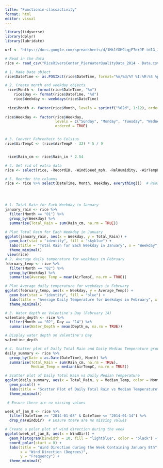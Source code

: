 ```yaml
---
title: "Functionin-classactivity"
format: html
editor: visual
---
```


```r

library(tidyverse)
library(dplyr)
library(lubridate)

url <- "https://docs.google.com/spreadsheets/d/1Mk1YGH9LqjF7drJE-td1G_JkdADOU0eMlrP01WFBT8s/pub?gid=0&single=true&output=csv"

# Read in the data
rice <- read_csv("RiceRiversCenter_PierWaterQualityData_2014 - Data.csv", show_col_types = FALSE)

# 1. Make Date object
rice$DateTime <- as.POSIXct(rice$DateTime, format="%m/%d/%Y %I:%M:%S %p")

# 2. Create month and weekday objects
 rice$Month <- format(rice$DateTime, "%m")
    rice$Day <- format(rice$DateTime, "%d")
    rice$Weekday <- weekdays(rice$DateTime)
    
 rice$Month <- factor(rice$Month, levels = sprintf("%02d", 1:12), ordered = TRUE)
 
rice$Weekday <- factor(rice$Weekday, 
                       levels = c("Sunday", "Monday", "Tuesday", "Wednesday", "Thursday", "Friday", "Saturday"), 
                       ordered = TRUE)


# 3. Convert Fahrenheit to Celsius
rice$AirTempC <- (rice$AirTempF - 32) * 5 / 9  


 rice$Rain_cm <- rice$Rain_in * 2.54

# 4. Get rid of extra data
rice <- select(rice, -RecordID, -WindSpeed_mph, -RelHumidity, -AirTempF, -PH_mv, -Rain_in, -Depth_ft)  # Remove unnecessary columns

# 5. Reorder the columns
rice <- rice %>% select(DateTime, Month, Weekday, everything())  # Reorder columns




# 1. Total Rain for Each Weekday in January
january_rain <- rice %>%
  filter(Month == "01") %>%
  group_by(Weekday) %>%
  summarise(Total_Rain = sum(Rain_cm, na.rm = TRUE))

# Plot Total Rain for Each Weekday in January
ggplot(january_rain, aes(x = Weekday, y = Total_Rain)) +
  geom_bar(stat = "identity", fill = "skyblue") +
  labs(title = "Total Rain for Each Weekday in January", x = "Weekday", y = "Total Rain (cm)") +
  theme_minimal()
 view(rice)
# 2. Average daily temperature for weekdays in February
february_temp <- rice %>%
  filter(Month == "02") %>%
  group_by(Weekday) %>%
  summarise(Average_Temp = mean(AirTempC, na.rm = TRUE))

# Plot Average daily temperature for weekdays in February
ggplot(february_temp, aes(x = Weekday, y = Average_Temp)) +
  geom_bar(stat = "identity", fill = "blue") +
  labs(title = "Average Daily Temperature for Weekdays in February", x = "Weekday", y = "Average Temperature (°C)") +
  theme_minimal()

# 3. Water depth on Valentine's Day (February 14)
valentine_depth <- rice %>%
  filter(Month == "02", Day == "14") %>%
  summarise(Water_Depth = mean(Depth_m, na.rm = TRUE))

# Display water depth on Valentine's Day
valentine_depth

# 4. Scatter plot of Daily Total Rain and Daily Median Temperature grouped by month
daily_summary <- rice %>%
  group_by(Date = as.Date(DateTime), Month) %>%
  summarise(Total_Rain = sum(Rain_cm, na.rm = TRUE),
            Median_Temp = median(AirTempC, na.rm = TRUE))

# Scatter plot of Daily Total Rain vs Daily Median Temperature
ggplot(daily_summary, aes(x = Total_Rain, y = Median_Temp, color = Month)) +
  geom_point() +
  labs(title = "Scatter Plot of Daily Total Rain vs Median Temperature", x = "Total Rain (cm)", y = "Median Temperature (°C)") +
  theme_minimal()

 # Ensure there are no missing values

week_of_jan_8 <- rice %>%
  filter(DateTime >= "2014-01-08" & DateTime <= "2014-01-14") %>%
  drop_na(WindDir)  # Ensure there are no missing values

# Create a polar plot of wind direction during the week
ggplot(week_of_jan_8, aes(x = WindDir)) +
  geom_histogram(binwidth = 10, fill = "lightblue", color = "black") +
  coord_polar(start = 0) +
  labs(title = "Wind Direction during the Week Containing January 8th", 
       x = "Wind Direction (Degrees)", 
       y = "Frequency") +
  theme_minimal()




```
